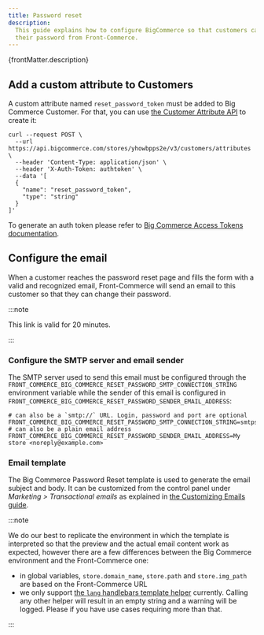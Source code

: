 ```yaml
---
title: Password reset
description:
  This guide explains how to configure BigCommerce so that customers can reset
  their password from Front-Commerce.
---
```


<p>{frontMatter.description}</p>

## Add a custom attribute to Customers

A custom attribute named `reset_password_token` must be added to Big Commerce
Customer. For that, you can use [the Customer Attribute API](https://developer.bigcommerce.com/api-reference/0b427d58415e1-create-a-customer-attribute) to create it:

```
curl --request POST \
  --url https://api.bigcommerce.com/stores/yhowbpps2e/v3/customers/attributes \
  --header 'Content-Type: application/json' \
  --header 'X-Auth-Token: authtoken' \
  --data '[
  {
    "name": "reset_password_token",
    "type": "string"
  }
]'
```

To generate an auth token please refer to [Big Commerce Access Tokens
documentation](https://developer.bigcommerce.com/docs/e861a9c6b77b5-authentication#access-tokens).

## Configure the email

When a customer reaches the password reset page and fills the form with a valid
and recognized email, Front-Commerce will send an email to this customer so that
they can change their password.

:::note

This link is valid for 20 minutes.

:::

### Configure the SMTP server and email sender

The SMTP server used to send this email must be configured through the
`FRONT_COMMERCE_BIG_COMMERCE_RESET_PASSWORD_SMTP_CONNECTION_STRING` environment
variable while the sender of this email is configured in
`FRONT_COMMERCE_BIG_COMMERCE_RESET_PASSWORD_SENDER_EMAIL_ADDRESS`:

```shell
# can also be a `smtp://` URL. Login, password and port are optional
FRONT_COMMERCE_BIG_COMMERCE_RESET_PASSWORD_SMTP_CONNECTION_STRING=smtps://login:password@example.com:465
# can also be a plain email address
FRONT_COMMERCE_BIG_COMMERCE_RESET_PASSWORD_SENDER_EMAIL_ADDRESS=My store <noreply@example.com>
```

### Email template

The Big Commerce Password Reset template is used to generate the email subject
and body. It can be customized from the control panel under _Marketing >
Transactional emails_ as explained in [the Customizing Emails guide](https://support.bigcommerce.com/s/article/Customizing-Emails?language=en_US).

:::note

We do our best to replicate the environment in which the template is interpreted
so that the preview and the actual email content work as expected, however there
are a few differences between the Big Commerce environment and the
Front-Commerce one:

- in global variables, `store.domain_name`, `store.path` and `store.img_path`
  are based on the Front-Commerce URL
- we only support [the `lang` handlebars template helper](https://developer.bigcommerce.com/stencil-docs/ZG9jOjIyMDcxOA-handlebars-helpers-reference)
  currently. Calling any other helper will result in an empty string and a
  warning will be logged. Please <ContactLink /> if you have use cases requiring
  more than that.

:::

